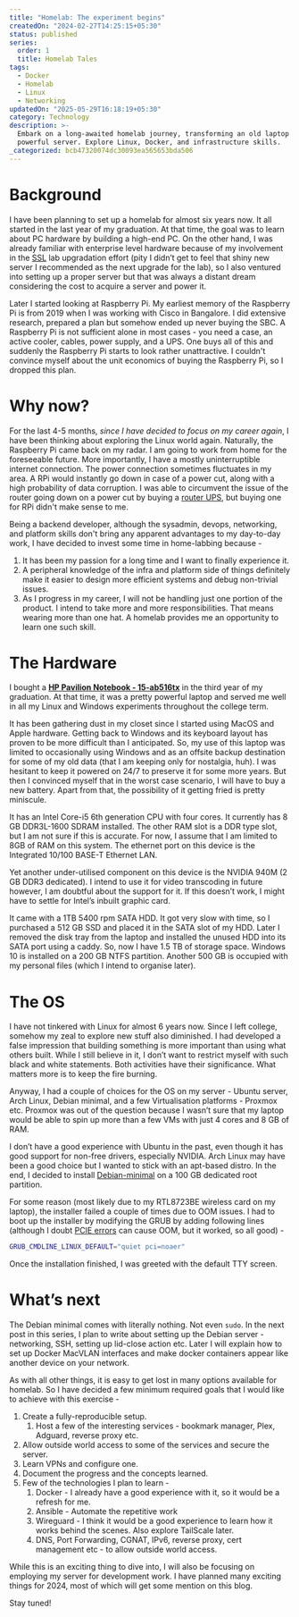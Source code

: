 ```yaml
---
title: "Homelab: The experiment begins"
createdOn: "2024-02-27T14:25:15+05:30"
status: published
series:
  order: 1
  title: Homelab Tales
tags:
  - Docker
  - Homelab
  - Linux
  - Networking
updatedOn: "2025-05-29T16:18:19+05:30"
category: Technology
description: >-
  Embark on a long-awaited homelab journey, transforming an old laptop into a
  powerful server. Explore Linux, Docker, and infrastructure skills.
_categorized: bcb47320074dc30093ea565653bda506
---
```


# Background

I have been planning to set up a homelab for almost six years now. It all started in the last year of my graduation. At that time, the goal was to learn about PC hardware by building a high-end PC. On the other hand, I was already familiar with enterprise level hardware because of my involvement in the [SSL](https://athena.nitc.ac.in/) lab upgradation effort (pity I didn’t get to feel that shiny new server I recommended as the next upgrade for the lab), so I also ventured into setting up a proper server but that was always a distant dream considering the cost to acquire a server and power it.

Later I started looking at Raspberry Pi. My earliest memory of the Raspberry Pi is from 2019 when I was working with Cisco in Bangalore. I did extensive research, prepared a plan but somehow ended up never buying the SBC. A Raspberry Pi is not sufficient alone in most cases - you need a case, an active cooler, cables, power supply, and a UPS. One buys all of this and suddenly the Raspberry Pi starts to look rather unattractive. I couldn't convince myself about the unit economics of buying the Raspberry Pi, so I dropped this plan.

# Why now?

For the last 4-5 months, _since I have decided to focus on my career again_, I have been thinking about exploring the Linux world again. Naturally, the Raspberry Pi came back on my radar. I am going to work from home for the foreseeable future. More importantly, I have a mostly uninterruptible internet connection. The power connection sometimes fluctuates in my area. A RPi would instantly go down in case of a power cut, along with a high probability of data corruption. I was able to circumvent the issue of the router going down on a power cut by buying a [router UPS](https://cuzorlabs.com/products/router-ups-for-12v2a), but buying one for RPi didn't make sense to me.

Being a backend developer, although the sysadmin, devops, networking, and platform skills don't bring any apparent advantages to my day-to-day work, I have decided to invest some time in home-labbing because -

1. It has been my passion for a long time and I want to finally experience it.
2. A peripheral knowledge of the infra and platform side of things definitely make it easier to design more efficient systems and debug non-trivial issues.
3. As I progress in my career, I will not be handling just one portion of the product. I intend to take more and more responsibilities. That means wearing more than one hat. A homelab provides me an opportunity to learn one such skill.

# The Hardware

I bought a **[HP Pavilion Notebook - 15-ab516tx](https://support.hp.com/us-en/document/c05030912)** in the third year of my graduation. At that time, it was a pretty powerful laptop and served me well in all my Linux and Windows experiments throughout the college term.

It has been gathering dust in my closet since I started using MacOS and Apple hardware. Getting back to Windows and its keyboard layout has proven to be more difficult than I anticipated. So, my use of this laptop was limited to occasionally using Windows and as an offsite backup destination for some of my old data (that I am keeping only for nostalgia, huh). I was hesitant to keep it powered on 24/7 to preserve it for some more years. But then I convinced myself that in the worst case scenario, I will have to buy a new battery. Apart from that, the possibility of it getting fried is pretty miniscule.

It has an Intel Core-i5 6th generation CPU with four cores. It currently has 8 GB DDR3L-1600 SDRAM installed. The other RAM slot is a DDR type slot, but I am not sure if this is accurate. For now, I assume that I am limited to 8GB of RAM on this system. The ethernet port on this device is the Integrated 10/100 BASE-T Ethernet LAN.

Yet another under-utilised component on this device is the NVIDIA 940M (2 GB DDR3 dedicated). I intend to use it for video transcoding in future however, I am doubtful about the support for it. If this doesn’t work, I might have to settle for Intel’s inbuilt graphic card.

It came with a 1TB 5400 rpm SATA HDD. It got very slow with time, so I purchased a 512 GB SSD and placed it in the SATA slot of my HDD. Later I removed the disk tray from the laptop and installed the unused HDD into its SATA port using a caddy. So, now I have 1.5 TB of storage space. Windows 10 is installed on a 200 GB NTFS partition. Another 500 GB is occupied with my personal files (which I intend to organise later).

# The OS

I have not tinkered with Linux for almost 6 years now. Since I left college, somehow my zeal to explore new stuff also diminished. I had developed a false impression that building something is more important than using what others built. While I still believe in it, I don’t want to restrict myself with such black and white statements. Both activities have their significance. What matters more is to keep the fire burning.

Anyway, I had a couple of choices for the OS on my server - Ubuntu server, Arch Linux, Debian minimal, and a few Virtualisation platforms - Proxmox etc. Proxmox was out of the question because I wasn’t sure that my laptop would be able to spin up more than a few VMs with just 4 cores and 8 GB of RAM.

I don’t have a good experience with Ubuntu in the past, even though it has good support for non-free drivers, especially NVIDIA. Arch Linux may have been a good choice but I wanted to stick with an apt-based distro. In the end, I decided to install [Debian-minimal](https://www.debian.org/CD/netinst/) on a 100 GB dedicated root partition.

For some reason (most likely due to my RTL8723BE wireless card on my laptop), the installer failed a couple of times due to OOM issues. I had to boot up the installer by modifying the GRUB by adding following lines (although I doubt [PCIE errors](https://askubuntu.com/questions/1190813/realtek-rtl8723be-pcie-wireless-network-adapter-is-crashing-my-ubuntu-18-04) can cause OOM, but it worked, so all good) -

```bash
GRUB_CMDLINE_LINUX_DEFAULT="quiet pci=noaer"
```

Once the installation finished, I was greeted with the default TTY screen.

# What’s next

The Debian minimal comes with literally nothing. Not even `sudo`. In the next post in this series, I plan to write about setting up the Debian server - networking, SSH, setting up lid-close action etc. Later I will explain how to set up Docker MacVLAN interfaces and make docker containers appear like another device on your network.

As with all other things, it is easy to get lost in many options available for homelab. So I have decided a few minimum required goals that I would like to achieve with this exercise -

1. Create a fully-reproducible setup.
   1. Host a few of the interesting services - bookmark manager, Plex, Adguard, reverse proxy etc.
2. Allow outside world access to some of the services and secure the server.
3. Learn VPNs and configure one.
4. Document the progress and the concepts learned.
5. Few of the technologies I plan to learn -
   1. Docker - I already have a good experience with it, so it would be a refresh for me.
   2. Ansible - Automate the repetitive work
   3. Wireguard - I think it would be a good experience to learn how it works behind the scenes. Also explore TailScale later.
   4. DNS, Port Forwarding, CGNAT, IPv6, reverse proxy, cert management etc - to allow outside world access.

While this is an exciting thing to dive into, I will also be focusing on employing my server for development work. I have planned many exciting things for 2024, most of which will get some mention on this blog.

Stay tuned!
